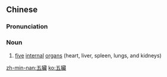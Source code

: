 ==Chinese==
{{zh-forms|s=五脏}}

===Pronunciation===
{{zh-pron
|m=wǔzàng
|c=ng5 zong6
|mn=qz:gó͘-chōng/tw,xm,zz:ngó͘-chōng
|cat=n
}}

===Noun===
{{zh-noun}}

# {{lb|zh|TCM}} [[five]] [[internal]] [[organ]]s (heart, liver, spleen, lungs, and kidneys)

[[zh-min-nan:五臟]]
[[ko:五臟]]